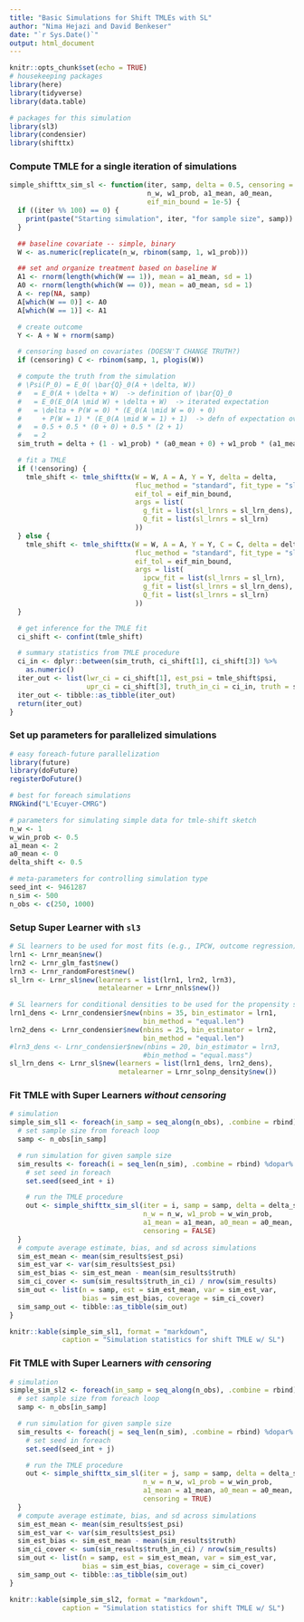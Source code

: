 ```yaml
---
title: "Basic Simulations for Shift TMLEs with SL"
author: "Nima Hejazi and David Benkeser"
date: "`r Sys.Date()`"
output: html_document
---
```


```r
knitr::opts_chunk$set(echo = TRUE)
# housekeeping packages
library(here)
library(tidyverse)
library(data.table)

# packages for this simulation
library(sl3)
library(condensier)
library(shifttx)
```

### Compute TMLE for a single iteration of simulations

```r
simple_shifttx_sim_sl <- function(iter, samp, delta = 0.5, censoring = FALSE,
                                  n_w, w1_prob, a1_mean, a0_mean,
                                  eif_min_bound = 1e-5) {
  if ((iter %% 100) == 0) {
    print(paste("Starting simulation", iter, "for sample size", samp))
  }

  ## baseline covariate -- simple, binary
  W <- as.numeric(replicate(n_w, rbinom(samp, 1, w1_prob)))

  ## set and organize treatment based on baseline W
  A1 <- rnorm(length(which(W == 1)), mean = a1_mean, sd = 1)
  A0 <- rnorm(length(which(W == 0)), mean = a0_mean, sd = 1)
  A <- rep(NA, samp)
  A[which(W == 0)] <- A0
  A[which(W == 1)] <- A1

  # create outcome
  Y <- A + W + rnorm(samp)

  # censoring based on covariates (DOESN'T CHANGE TRUTH?)
  if (censoring) C <- rbinom(samp, 1, plogis(W))

  # compute the truth from the simulation
  # \Psi(P_0) = E_0( \bar{Q}_0(A + \delta, W))
  #   = E_0(A + \delta + W)  -> definition of \bar{Q}_0
  #   = E_0(E_0(A \mid W) + \delta + W)  -> iterated expectation
  #   = \delta + P(W = 0) * (E_0(A \mid W = 0) + 0)
  #     + P(W = 1) * (E_0(A \mid W = 1) + 1)  -> defn of expectation over W
  #   = 0.5 + 0.5 * (0 + 0) + 0.5 * (2 + 1)
  #   = 2
  sim_truth = delta + (1 - w1_prob) * (a0_mean + 0) + w1_prob * (a1_mean + 1)

  # fit a TMLE
  if (!censoring) {
    tmle_shift <- tmle_shifttx(W = W, A = A, Y = Y, delta = delta,
                               fluc_method = "standard", fit_type = "sl",
                               eif_tol = eif_min_bound,
                               args = list(
                                 g_fit = list(sl_lrnrs = sl_lrn_dens),
                                 Q_fit = list(sl_lrnrs = sl_lrn)
                               ))
  } else {
    tmle_shift <- tmle_shifttx(W = W, A = A, Y = Y, C = C, delta = delta,
                               fluc_method = "standard", fit_type = "sl",
                               eif_tol = eif_min_bound,
                               args = list(
                                 ipcw_fit = list(sl_lrnrs = sl_lrn),
                                 g_fit = list(sl_lrnrs = sl_lrn_dens),
                                 Q_fit = list(sl_lrnrs = sl_lrn)
                               ))
  }

  # get inference for the TMLE fit
  ci_shift <- confint(tmle_shift)

  # summary statistics from TMLE procedure
  ci_in <- dplyr::between(sim_truth, ci_shift[1], ci_shift[3]) %>%
    as.numeric()
  iter_out <- list(lwr_ci = ci_shift[1], est_psi = tmle_shift$psi,
                   upr_ci = ci_shift[3], truth_in_ci = ci_in, truth = sim_truth)
  iter_out <- tibble::as_tibble(iter_out)
  return(iter_out)
}
```

### Set up parameters for parallelized simulations

```r
# easy foreach-future parallelization
library(future)
library(doFuture)
registerDoFuture()

# best for foreach simulations
RNGkind("L'Ecuyer-CMRG")

# parameters for simulating simple data for tmle-shift sketch
n_w <- 1
w_win_prob <- 0.5
a1_mean <- 2
a0_mean <- 0
delta_shift <- 0.5

# meta-parameters for controlling simulation type
seed_int <- 9461287
n_sim <- 500
n_obs <- c(250, 1000)
```

### Setup Super Learner with `sl3`

```r
# SL learners to be used for most fits (e.g., IPCW, outcome regression)
lrn1 <- Lrnr_mean$new()
lrn2 <- Lrnr_glm_fast$new()
lrn3 <- Lrnr_randomForest$new()
sl_lrn <- Lrnr_sl$new(learners = list(lrn1, lrn2, lrn3),
                      metalearner = Lrnr_nnls$new())

# SL learners for conditional densities to be used for the propensity score fit
lrn1_dens <- Lrnr_condensier$new(nbins = 35, bin_estimator = lrn1,
                                 bin_method = "equal.len")
lrn2_dens <- Lrnr_condensier$new(nbins = 25, bin_estimator = lrn2,
                                 bin_method = "equal.len")
#lrn3_dens <- Lrnr_condensier$new(nbins = 20, bin_estimator = lrn3,
                                 #bin_method = "equal.mass")
sl_lrn_dens <- Lrnr_sl$new(learners = list(lrn1_dens, lrn2_dens),
                           metalearner = Lrnr_solnp_density$new())
```

### Fit TMLE with Super Learners *without censoring*

```r
# simulation
simple_sim_sl1 <- foreach(in_samp = seq_along(n_obs), .combine = rbind) %do% {
  # set sample size from foreach loop
  samp <- n_obs[in_samp]

  # run simulation for given sample size
  sim_results <- foreach(i = seq_len(n_sim), .combine = rbind) %dopar% {
    # set seed in foreach
    set.seed(seed_int + i)

    # run the TMLE procedure
    out <- simple_shifttx_sim_sl(iter = i, samp = samp, delta = delta_shift,
                                 n_w = n_w, w1_prob = w_win_prob,
                                 a1_mean = a1_mean, a0_mean = a0_mean,
                                 censoring = FALSE)
  }
  # compute average estimate, bias, and sd across simulations
  sim_est_mean <- mean(sim_results$est_psi)
  sim_est_var <- var(sim_results$est_psi)
  sim_est_bias <- sim_est_mean - mean(sim_results$truth)
  sim_ci_cover <- sum(sim_results$truth_in_ci) / nrow(sim_results)
  sim_out <- list(n = samp, est = sim_est_mean, var = sim_est_var,
                  bias = sim_est_bias, coverage = sim_ci_cover)
  sim_samp_out <- tibble::as_tibble(sim_out)
}
```

```r
knitr::kable(simple_sim_sl1, format = "markdown",
             caption = "Simulation statistics for shift TMLE w/ SL")
```

### Fit TMLE with Super Learners *with censoring*

```r
# simulation
simple_sim_sl2 <- foreach(in_samp = seq_along(n_obs), .combine = rbind) %do% {
  # set sample size from foreach loop
  samp <- n_obs[in_samp]

  # run simulation for given sample size
  sim_results <- foreach(j = seq_len(n_sim), .combine = rbind) %dopar% {
    # set seed in foreach
    set.seed(seed_int + j)

    # run the TMLE procedure
    out <- simple_shifttx_sim_sl(iter = j, samp = samp, delta = delta_shift,
                                 n_w = n_w, w1_prob = w_win_prob,
                                 a1_mean = a1_mean, a0_mean = a0_mean,
                                 censoring = TRUE)
  }
  # compute average estimate, bias, and sd across simulations
  sim_est_mean <- mean(sim_results$est_psi)
  sim_est_var <- var(sim_results$est_psi)
  sim_est_bias <- sim_est_mean - mean(sim_results$truth)
  sim_ci_cover <- sum(sim_results$truth_in_ci) / nrow(sim_results)
  sim_out <- list(n = samp, est = sim_est_mean, var = sim_est_var,
                  bias = sim_est_bias, coverage = sim_ci_cover)
  sim_samp_out <- tibble::as_tibble(sim_out)
}
```

```r
knitr::kable(simple_sim_sl2, format = "markdown",
             caption = "Simulation statistics for shift TMLE w/ SL")
```

